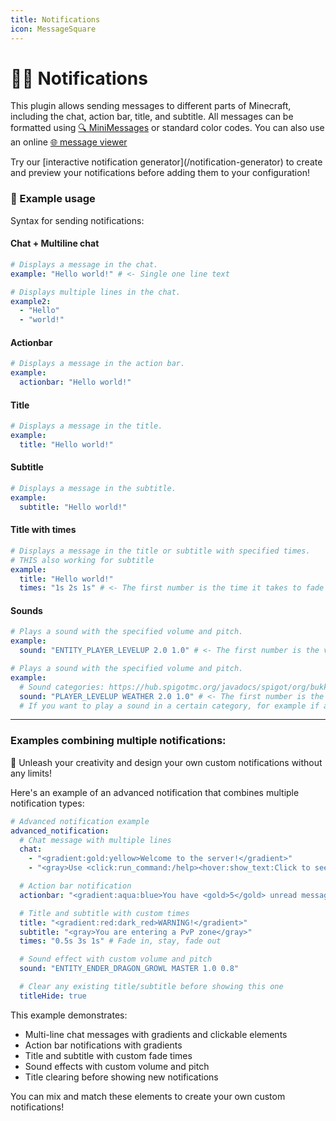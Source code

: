 ```yaml
---
title: Notifications
icon: MessageSquare
---
```



# 💬🔔 Notifications

This plugin allows sending messages to different parts of Minecraft, including the chat, action bar, title, and subtitle. All messages can be formatted using [🔍 MiniMessages](https://docs.adventure.kyori.net/minimessage/format.html) or standard color codes. You can also use an online [🌐 message viewer](https://webui.adventure.kyori.net/)

<AlertBox type="tip" title="TIP">
  Try our [interactive notification generator](/notification-generator) to create and preview your
  notifications before adding them to your configuration!
</AlertBox>

### 📝 Example usage

Syntax for sending notifications:

#### Chat + Multiline chat

<CodeTabs>
<CodeTab label="Single line">

```yaml
# Displays a message in the chat.
example: "Hello world!" # <- Single one line text
```

</CodeTab>
<CodeTab label="Multiple lines">

```yaml
# Displays multiple lines in the chat.
example2:
  - "Hello"
  - "world!"
```

</CodeTab>
</CodeTabs>

#### Actionbar

<CodeTabs>
<CodeTab label="Basic">

```yaml
# Displays a message in the action bar.
example:
  actionbar: "Hello world!"
```

</CodeTab>
</CodeTabs>

#### Title

<CodeTabs>
<CodeTab label="Basic">

```yaml
# Displays a message in the title.
example:
  title: "Hello world!"
```

</CodeTab>
</CodeTabs>

#### Subtitle

<CodeTabs>
<CodeTab label="Basic">

```yaml
# Displays a message in the subtitle.
example:
  subtitle: "Hello world!"
```

</CodeTab>
</CodeTabs>

#### Title with times

<CodeTabs>
<CodeTab label="With fade times">

```yaml
# Displays a message in the title or subtitle with specified times.
# THIS also working for subtitle
example:
  title: "Hello world!"
  times: "1s 2s 1s" # <- The first number is the time it takes to fade in, the second is the time it takes to stay on the screen, and the third is the time it takes to fade out.
```

</CodeTab>
</CodeTabs>

#### Sounds

<CodeTabs>
<CodeTab label="Basic">

```yaml
# Plays a sound with the specified volume and pitch.
example:
  sound: "ENTITY_PLAYER_LEVELUP 2.0 1.0" # <- The first number is the volume, the second is the pitch.
```

</CodeTab>
<CodeTab label="With category">

```yaml
# Plays a sound with the specified volume and pitch.
example:
  # Sound categories: https://hub.spigotmc.org/javadocs/spigot/org/bukkit/SoundCategory.html
  sound: "PLAYER_LEVELUP WEATHER 2.0 1.0" # <- The first number is the volume, the second is the pitch.
  # If you want to play a sound in a certain category, for example if a player has the sound category "WEATHER" in the game settings set to 0%, the sound will not play.
```

</CodeTab>
</CodeTabs>

---

### Examples combining multiple notifications:

<AlertBox type="tip" title="TIP">
  👑 Unleash your creativity and design your own custom notifications without any limits!
</AlertBox>

Here's an example of an advanced notification that combines multiple notification types:

```yaml
# Advanced notification example
advanced_notification:
  # Chat message with multiple lines
  chat:
    - "<gradient:gold:yellow>Welcome to the server!</gradient>"
    - "<gray>Use <click:run_command:/help><hover:show_text:Click to see help><gold>/help</gold></hover></click> for assistance.</gray>"

  # Action bar notification
  actionbar: "<gradient:aqua:blue>You have <gold>5</gold> unread messages</gradient>"

  # Title and subtitle with custom times
  title: "<gradient:red:dark_red>WARNING!</gradient>"
  subtitle: "<gray>You are entering a PvP zone</gray>"
  times: "0.5s 3s 1s" # Fade in, stay, fade out

  # Sound effect with custom volume and pitch
  sound: "ENTITY_ENDER_DRAGON_GROWL MASTER 1.0 0.8"

  # Clear any existing title/subtitle before showing this one
  titleHide: true
```

This example demonstrates:

- Multi-line chat messages with gradients and clickable elements
- Action bar notifications with gradients
- Title and subtitle with custom fade times
- Sound effects with custom volume and pitch
- Title clearing before showing new notifications

You can mix and match these elements to create your own custom notifications!
